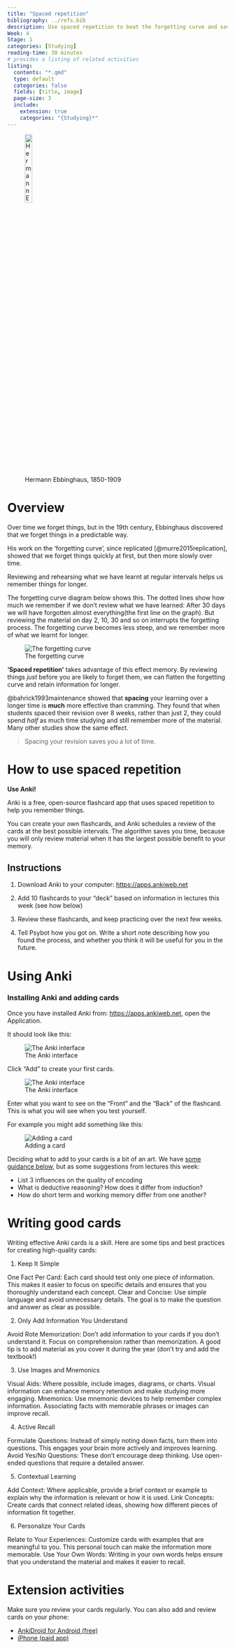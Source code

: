 ```yaml
---
title: "Spaced repetition"
bibliography: ../refs.bib
description: Use spaced repetition to beat the forgetting curve and save yourself time. In this activity we download the Anki app and create flashcards to help us remember what we have learnt.
Week: 4
Stage: 1
categories: [Studying]
reading-time: 30 minutes
# provides a listing of related activities
listing:
  contents: "*.qmd"
  type: default
  categories: false
  fields: [title, image]
  page-size: 3
  include:
    extension: true
    categories: "{Studying}*"
---
```


![Hermann Ebbinghaus, 1850-1909](../images/Ebbinghaus2.jpg){.figure .float-end width="20%"}

# Overview


Over time we forget things, but in the 19th century, Ebbinghaus discovered that we forget things in a predictable way.

His work on the 'forgetting curve', since replicated [@murre2015replication], showed that we forget things quickly at first, but then more slowly over time.

Reviewing and rehearsing what we have learnt at regular intervals helps us remember things for longer.

The forgetting curve diagram below shows this. The dotted lines show how much we remember if we don't review what we have learned: After 30 days we will have forgotten almost everything(the first line on the graph). But reviewing the material on day 2, 10, 30 and so on interrupts the forgetting process. The forgetting curve becomes less steep, and we remember more of what we learnt for longer.

![The forgetting curve](../images/Forgetting_curve_and_work_of_Ebbinghaus.png){.figure}

**'Spaced repetition'** takes advantage of this effect memory. By reviewing things *just* before you are likely to forget them, we can flatten the forgetting curve and retain information for longer.

@bahrick1993maintenance showed that **spacing** your learning over a longer time is **much** more effective than cramming. They found that when students spaced their revision over 8 weeks, rather than just 2, they could spend *half* as much time studying and still remember more of the material. Many other studies show the same effect.


> Spacing your revision saves you a lot of time.



# How to use spaced repetition

**Use Anki!**

Anki is a free, open-source flashcard app that uses spaced repetition to help you remember things.

You can create your own flashcards, and Anki schedules a review of the cards at the best possible intervals. The algorithm saves you time, because you will only review material when it has the largest possible benefit to your memory.

:::{.instruction}

# Instructions

1.  Download Anki to your computer: <https://apps.ankiweb.net>

2.  Add 10 flashcards to your "deck" based on information in lectures this week (see how below)

3.  Review these flashcards, and keep practicing over the next few weeks.

4.  Tell Psybot how you got on. Write a short note describing how you found the process, and whether you think it will be useful for you in the future.

:::


# Using Anki

### Installing Anki and adding cards

Once you have installed Anki from: <https://apps.ankiweb.net>, open the Application.

It should look like this:

![The Anki interface](../images/anki/1.png)

Click "Add" to create your first cards.

![The Anki interface](../images/anki/2a.png)

Enter what you want to see on the "Front" and the "Back" of the flashcard. This is what you will see when you test yourself.

For example you might add something like this:

![Adding a card](../images/anki/2b.png)

Deciding what to add to your cards is a bit of an art. We have [some guidance below](#writing-cards), but as some suggestions from lectures this week:

- List 3 influences on the quality of encoding
- What is deductive reasoning? How does it differ from induction?
- How do short term and working memory differ from one another?


# Writing good cards {#writing-cards}

Writing effective Anki cards is a skill. Here are some tips and best practices for creating high-quality cards:

1.  Keep It Simple

One Fact Per Card: Each card should test only one piece of information. This makes it easier to focus on specific details and ensures that you thoroughly understand each concept. Clear and Concise: Use simple language and avoid unnecessary details. The goal is to make the question and answer as clear as possible.

2.  Only Add Information You Understand

Avoid Rote Memorization: Don’t add information to your cards if you don’t understand it. Focus on comprehension rather than memorization. A good tip is to add material as you cover it during the year (don't try and add the textbook!)

3.  Use Images and Mnemonics

Visual Aids: Where possible, include images, diagrams, or charts. Visual information can enhance memory retention and make studying more engaging. Mnemonics: Use mnemonic devices to help remember complex information. Associating facts with memorable phrases or images can improve recall.

4.  Active Recall

Formulate Questions: Instead of simply noting down facts, turn them into questions. This engages your brain more actively and improves learning. Avoid Yes/No Questions: These don’t encourage deep thinking. Use open-ended questions that require a detailed answer.

5.  Contextual Learning

Add Context: Where applicable, provide a brief context or example to explain why the information is relevant or how it is used. Link Concepts: Create cards that connect related ideas, showing how different pieces of information fit together.

6.  Personalize Your Cards

Relate to Your Experiences: Customize cards with examples that are meaningful to you. This personal touch can make the information more memorable. Use Your Own Words: Writing in your own words helps ensure that you understand the material and makes it easier to recall.

# Extension activities

<!-- Try adding Anki cards for things outside of your lectures. For example, you could add: -->

<!-- -   Key terms from your reading -->
<!-- -   Definitions of key concepts -->

Make sure you review your cards regularly. You can also add and review cards on your phone:

-   [AnkiDroid for Android (free)](https://play.google.com/store/apps/details?id=com.ichi2.anki&pli=1)
-   [iPhone (paid app)](https://itunes.apple.com/us/app/ankimobile-flashcards/id373493387)

